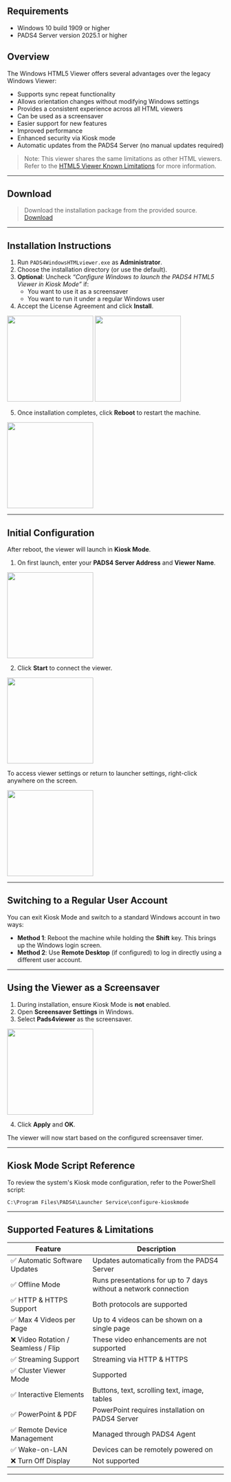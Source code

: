 ## Requirements

- Windows 10 build 1909 or higher  
- PADS4 Server version 2025.1 or higher  

## Overview

The Windows HTML5 Viewer offers several advantages over the legacy Windows Viewer:

- Supports sync repeat functionality
- Allows orientation changes without modifying Windows settings
- Provides a consistent experience across all HTML viewers
- Can be used as a screensaver
- Easier support for new features
- Improved performance
- Enhanced security via Kiosk mode
- Automatic updates from the PADS4 Server (no manual updates required)

> Note: This viewer shares the same limitations as other HTML viewers. Refer to the [HTML5 Viewer Known Limitations](https://support.pads4.com/hc/en-us/articles/207590696-Known-limitations-for-HTML5-Viewer) for more information.

---

## Download

> Download the installation package from the provided source.  
[Download](https://github.com/PADS4/PADS4-Viewer-Windows/releases/tag/v1.3#:~:text=NDS.Web.Launcher.Service.exe)

---

## Installation Instructions

1. Run `PADS4WindowsHTMLviewer.exe` as **Administrator**.
2. Choose the installation directory (or use the default).
3. **Optional**: Uncheck _“Configure Windows to launch the PADS4 HTML5 Viewer in Kiosk Mode”_ if:
   - You want to use it as a screensaver
   - You want to run it under a regular Windows user
4. Accept the License Agreement and click **Install**.

<img height="200" src="/images/install-pads4/install-pads4-viewer/intall-pads4-html5-windows-viewer/installer.png" />

<img height="200" src="/images/install-pads4/install-pads4-viewer/intall-pads4-html5-windows-viewer/installer-progress.png" />

5. Once installation completes, click **Reboot** to restart the machine.

<img height="200" src="/images/install-pads4/install-pads4-viewer/intall-pads4-html5-windows-viewer/installation-succesful.png" />

---

## Initial Configuration

After reboot, the viewer will launch in **Kiosk Mode**.

1. On first launch, enter your **PADS4 Server Address** and **Viewer Name**.

<img height="200" src="/images/install-pads4/install-pads4-viewer/intall-pads4-html5-windows-viewer/server-config.png" />

2. Click **Start** to connect the viewer.

<img height="200" src="/images/install-pads4/install-pads4-viewer/intall-pads4-html5-windows-viewer/viewer-started.png" />

To access viewer settings or return to launcher settings, right-click anywhere on the screen.

<img height="200" src="/images/install-pads4/install-pads4-viewer/intall-pads4-html5-windows-viewer/viewer-settings.png" />

---

## Switching to a Regular User Account

You can exit Kiosk Mode and switch to a standard Windows account in two ways:

- **Method 1**: Reboot the machine while holding the **Shift** key. This brings up the Windows login screen.
- **Method 2**: Use **Remote Desktop** (if configured) to log in directly using a different user account.

---

## Using the Viewer as a Screensaver

1. During installation, ensure Kiosk Mode is **not** enabled.
2. Open **Screensaver Settings** in Windows.
3. Select **Pads4viewer** as the screensaver.

<img height="200" src="/images/install-pads4/install-pads4-viewer/intall-pads4-html5-windows-viewer/screensaver.png" />

4. Click **Apply** and **OK**.

The viewer will now start based on the configured screensaver timer.

---

## Kiosk Mode Script Reference

To review the system's Kiosk mode configuration, refer to the PowerShell script:

```plaintext
C:\Program Files\PADS4\Launcher Service\configure-kioskmode
```

---

## Supported Features & Limitations

| Feature                              | Description                                                                 |
|--------------------------------------|-----------------------------------------------------------------------------|
| ✅ Automatic Software Updates        | Updates automatically from the PADS4 Server                                 |
| ✅ Offline Mode                      | Runs presentations for up to 7 days without a network connection            |
| ✅ HTTP & HTTPS Support              | Both protocols are supported                                                |
| ✅ Max 4 Videos per Page             | Up to 4 videos can be shown on a single page                                |
| ❌ Video Rotation / Seamless / Flip | These video enhancements are not supported                                 |
| ✅ Streaming Support                 | Streaming via HTTP & HTTPS                                                  |
| ✅ Cluster Viewer Mode               | Supported                                                                   |
| ✅ Interactive Elements              | Buttons, text, scrolling text, image, tables                                |
| ✅ PowerPoint & PDF                  | PowerPoint requires installation on PADS4 Server                            |
| ✅ Remote Device Management          | Managed through PADS4 Agent                                                 |
| ✅ Wake-on-LAN                       | Devices can be remotely powered on                                          |
| ❌ Turn Off Display                  | Not supported                                                               |

---
